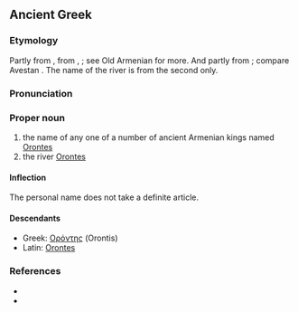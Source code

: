 ==Ancient Greek==
{{wikipedia|Orontid dynasty}}
{{wikipedia|Orontes River}}

===Etymology===
Partly from {{etyl|xme|grc}} {{term/t|xme|sc=Latn|*Arēvand}}, from {{etyl|ira|grc}} {{term/t|und|sc=Latn|*Raivant-}}, {{term/t|und|sc=Latn|*Rayivant-||possessing wealth}}; see Old Armenian {{term|Երուանդ|lang=xcl}} for more. And partly from {{etyl|xme|grc}} {{term/t|xme|sc=Latn|*Arvand}}; compare Avestan {{term||𐬀𐬎𐬭𐬎𐬎𐬀𐬧𐬝-|swift|lang=ae}}. The name of the river is from the second only.

===Pronunciation===
{{grc-ipa-rows|o|r|o'|nt|ee|s}}

===Proper noun===
{{grc-proper noun|Ὀρόντου|m|first|Orontēs}}

# the name of any one of a number of ancient Armenian kings named [[Orontes]]
# the river [[Orontes]]

====Inflection====
{{grc-decl-1st-M-eta-pax|form=M-sing|Ὀρόντ|Ὀρόντ|Ὀροντ}}
The personal name does not take a definite article.

====Descendants====
* Greek: [[Ορόντης]] (Orontis)
* Latin: [[Orontes]]

===References===
* {{grc-wh-page|1019}}
* {{R:xcl:Perikhanyan|page=7}}